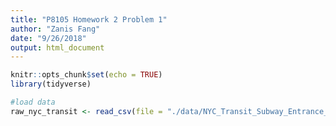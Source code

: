 ```yaml
---
title: "P8105 Homework 2 Problem 1"
author: "Zanis Fang"
date: "9/26/2018"
output: html_document
---
```


```r
knitr::opts_chunk$set(echo = TRUE)
library(tidyverse)
```

```r
#load data
raw_nyc_transit <- read_csv(file = "./data/NYC_Transit_Subway_Entrance_And_Exit_Data.csv")

```


